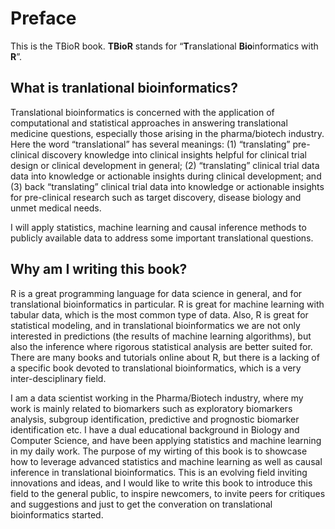# Preface

This is the TBioR book. **TBioR** stands for "**T**ranslational **Bio**informatics with **R**".

## What is tranlational bioinformatics?

Translational bioinformatics is concerned with the application of computational and statistical approaches in answering translational medicine questions, especially those arising in the pharma/biotech industry. Here the word "translational" has several meanings: (1) "translating" pre-clinical discovery knowledge into clinical insights helpful for clinical trial design or clinical development in general; (2) "translating" clinical trial data data into knowledge or actionable insights during clinical development; and (3) back "translating" clinical trial data into knowledge or actionable insights for pre-clinical research such as target discovery, disease biology and unmet medical needs.

I will apply statistics, machine learning and causal inference methods to publicly available data to address some important translational questions.

## Why am I writing this book?

R is a great programming language for data science in general, and for translational bioinformatics in particular. R is great for machine learning with tabular data, which is the most common type of data. Also, R is great for statistical modeling, and in translational bioinformatics we are not only interested in predictions (the results of machine learning algorithms), but also the inference where rigorous statistical analysis are better suited for. There are many books and tutorials online about R, but there is a lacking of a specific book devoted to translational bioinformatics, which is a very inter-desciplinary field.

I am a data scientist working in the Pharma/Biotech industry, where my work is mainly related to biomarkers such as exploratory biomarkers analysis, subgroup identification, predictive and prognostic biomarker identification etc. I have a dual educational background in Biology and Computer Science, and have been applying statistics and machine learning in my daily work. The purpose of my wirting of this book is to showcase how to leverage advanced statistics and machine learning as well as causal inference in translational bioinformatics. This is an evolving field inviting innovations and ideas, and I would like to write this book to introduce this field to the general public, to inspire newcomers, to invite peers for critiques and suggestions and just to get the converation on translational bioinformatics started.
